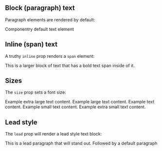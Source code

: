 

<Meta title='Components|Text' component={Text} />

<DocsTitle title='Text' />

## Block (paragraph) text

Paragraph elements are rendered by default:

<Text>Componentry default text element</Text>

## Inline (span) text

A truthy `inline` prop renders a `span` element:

This is a larger block of text that has a <Text fontWeight='bold' inline>bold</Text>
text span inside of it.

## Sizes

The `size` prop sets a font size:

<Text size='xl'>Example extra large text content.</Text>
<Text size='lg'>Example large text content.</Text>
<Text size='base'>Example text content.</Text>
<Text size='sm'>Example small text content.</Text>
<Text size='xs'>Example extra small text content.</Text>

## Lead style

The `lead` prop will render a lead style text block:

<Text lead>This is a lead paragraph that will stand out.</Text>
<Text>Followed by a default paragraph</Text>
